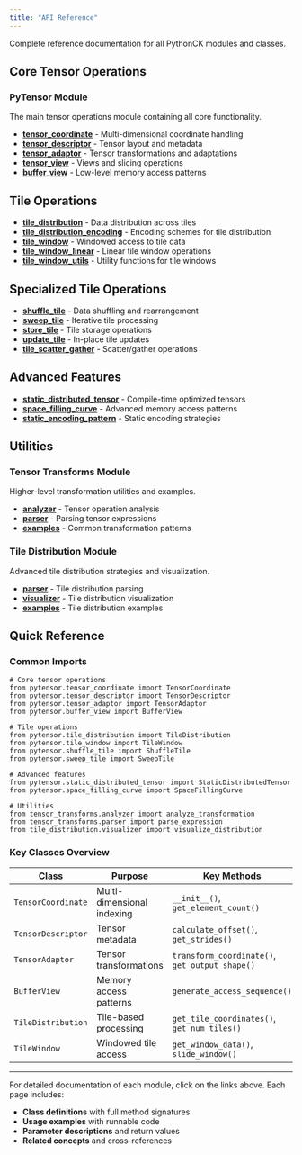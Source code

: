 ```yaml
---
title: "API Reference"
---
```


Complete reference documentation for all PythonCK modules and classes.

## Core Tensor Operations

### PyTensor Module
The main tensor operations module containing all core functionality.

- **[tensor_coordinate](tensor_coordinate.qmd)** - Multi-dimensional coordinate handling
- **[tensor_descriptor](tensor_descriptor.qmd)** - Tensor layout and metadata
- **[tensor_adaptor](tensor_adaptor.qmd)** - Tensor transformations and adaptations
- **[tensor_view](tensor_view.qmd)** - Views and slicing operations
- **[buffer_view](buffer_view.qmd)** - Low-level memory access patterns

## Tile Operations

- **[tile_distribution](tile_distribution.qmd)** - Data distribution across tiles
- **[tile_distribution_encoding](tile_distribution_encoding.qmd)** - Encoding schemes for tile distribution
- **[tile_window](tile_window.qmd)** - Windowed access to tile data
- **[tile_window_linear](tile_window_linear.qmd)** - Linear tile window operations
- **[tile_window_utils](tile_window_utils.qmd)** - Utility functions for tile windows

## Specialized Tile Operations

- **[shuffle_tile](shuffle_tile.qmd)** - Data shuffling and rearrangement
- **[sweep_tile](sweep_tile.qmd)** - Iterative tile processing
- **[store_tile](store_tile.qmd)** - Tile storage operations
- **[update_tile](update_tile.qmd)** - In-place tile updates
- **[tile_scatter_gather](tile_scatter_gather.qmd)** - Scatter/gather operations

## Advanced Features

- **[static_distributed_tensor](static_distributed_tensor.qmd)** - Compile-time optimized tensors
- **[space_filling_curve](space_filling_curve.qmd)** - Advanced memory access patterns
- **[static_encoding_pattern](static_encoding_pattern.qmd)** - Static encoding strategies

## Utilities

### Tensor Transforms Module
Higher-level transformation utilities and examples.

- **[analyzer](analyzer.qmd)** - Tensor operation analysis
- **[parser](parser.qmd)** - Parsing tensor expressions
- **[examples](examples.qmd)** - Common transformation patterns

### Tile Distribution Module
Advanced tile distribution strategies and visualization.

- **[parser](tile_parser.qmd)** - Tile distribution parsing
- **[visualizer](tile_visualizer.qmd)** - Tile distribution visualization
- **[examples](tile_examples.qmd)** - Tile distribution examples

## Quick Reference

### Common Imports

```pyodide
# Core tensor operations
from pytensor.tensor_coordinate import TensorCoordinate
from pytensor.tensor_descriptor import TensorDescriptor
from pytensor.tensor_adaptor import TensorAdaptor
from pytensor.buffer_view import BufferView

# Tile operations
from pytensor.tile_distribution import TileDistribution
from pytensor.tile_window import TileWindow
from pytensor.shuffle_tile import ShuffleTile
from pytensor.sweep_tile import SweepTile

# Advanced features
from pytensor.static_distributed_tensor import StaticDistributedTensor
from pytensor.space_filling_curve import SpaceFillingCurve

# Utilities
from tensor_transforms.analyzer import analyze_transformation
from tensor_transforms.parser import parse_expression
from tile_distribution.visualizer import visualize_distribution
```

### Key Classes Overview

| Class | Purpose | Key Methods |
|-------|---------|-------------|
| `TensorCoordinate` | Multi-dimensional indexing | `__init__()`, `get_element_count()` |
| `TensorDescriptor` | Tensor metadata | `calculate_offset()`, `get_strides()` |
| `TensorAdaptor` | Tensor transformations | `transform_coordinate()`, `get_output_shape()` |
| `BufferView` | Memory access patterns | `generate_access_sequence()` |
| `TileDistribution` | Tile-based processing | `get_tile_coordinates()`, `get_num_tiles()` |
| `TileWindow` | Windowed tile access | `get_window_data()`, `slide_window()` |

---

For detailed documentation of each module, click on the links above. Each page includes:

- **Class definitions** with full method signatures
- **Usage examples** with runnable code
- **Parameter descriptions** and return values
- **Related concepts** and cross-references 